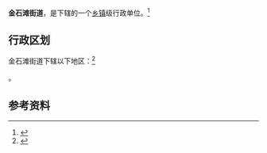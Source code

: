 {{中国乡级行政区|21/02/13/012/000}}

'''金石滩街道'''，是{{PRC admin/fullname|21/02/13/012/000|3}}下辖的一个[[乡镇|乡镇]]级行政单位。<ref>{{PRC admin/ref sgc|{{PRC admin/parent|21/02/13/012/000}}}}</ref>

== 行政区划 ==

金石滩街道下辖以下地区：<ref>{{PRC admin/ref sgc|21/02/13/012/000}}</ref>

{{PRC admin/children|21/02/13/012/000}}。

== 参考资料 ==

{{reflist}}

{{行政区划小作品}}
{{PRC admin/navcat|21/02/13/012/000}}